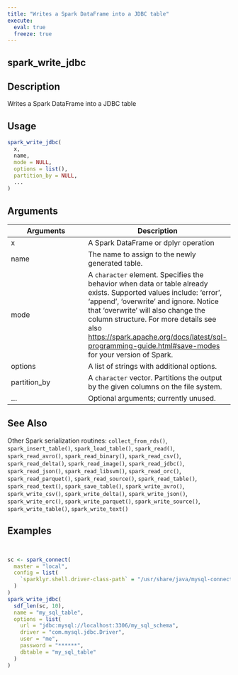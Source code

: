```yaml
---
title: "Writes a Spark DataFrame into a JDBC table"
execute:
  eval: true
  freeze: true
---
```


## spark_write_jdbc

## Description
Writes a Spark DataFrame into a JDBC table


## Usage
```r
spark_write_jdbc(
  x,
  name,
  mode = NULL,
  options = list(),
  partition_by = NULL,
  ...
)
```

## Arguments
|Arguments|Description|
|---|---|
| x | A Spark DataFrame or dplyr operation |
| name | The name to assign to the newly generated table. |
| mode | A `character` element. Specifies the behavior when data or table already exists. Supported values include: 'error', 'append', 'overwrite' and ignore. Notice that 'overwrite' will also change the column structure.  For more details see also <https://spark.apache.org/docs/latest/sql-programming-guide.html#save-modes> for your version of Spark. |
| options | A list of strings with additional options. |
| partition_by | A `character` vector. Partitions the output by the given columns on the file system. |
| ... | Optional arguments; currently unused. |







## See Also
Other Spark serialization routines: `collect_from_rds()`, `spark_insert_table()`, `spark_load_table()`, `spark_read()`, `spark_read_avro()`, `spark_read_binary()`, `spark_read_csv()`, `spark_read_delta()`, `spark_read_image()`, `spark_read_jdbc()`, `spark_read_json()`, `spark_read_libsvm()`, `spark_read_orc()`, `spark_read_parquet()`, `spark_read_source()`, `spark_read_table()`, `spark_read_text()`, `spark_save_table()`, `spark_write_avro()`, `spark_write_csv()`, `spark_write_delta()`, `spark_write_json()`, `spark_write_orc()`, `spark_write_parquet()`, `spark_write_source()`, `spark_write_table()`, `spark_write_text()`

## Examples
```r


sc <- spark_connect(
  master = "local",
  config = list(
    `sparklyr.shell.driver-class-path` = "/usr/share/java/mysql-connector-java-8.0.25.jar"
  )
)
spark_write_jdbc(
  sdf_len(sc, 10),
  name = "my_sql_table",
  options = list(
    url = "jdbc:mysql://localhost:3306/my_sql_schema",
    driver = "com.mysql.jdbc.Driver",
    user = "me",
    password = "******",
    dbtable = "my_sql_table"
  )
)


```
